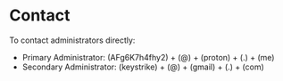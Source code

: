 # Contact

To contact administrators directly:

* Primary Administrator: (AFg6K7h4fhy2) + (@) + (proton) + (.) + (me)
* Secondary Administrator: (keystrike) + (@) + (gmail) + (.) + (com)
